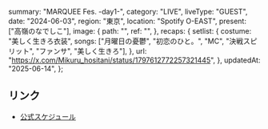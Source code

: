   summary: "MARQUEE Fes. -day1-",
  category: "LIVE",
  liveType: "GUEST",
  date: "2024-06-03",
  region: "東京",
  location: "Spotify O-EAST",
  present: ["高嶺のなでしこ"],
  image: {
    path: "",
    ref: "",
  },
  recaps: {
    setlist: {
      costume: "美しく生きろ衣装",
      songs: ["月曜日の憂鬱", "初恋のひと。", "MC", "決戦スピリット", "ファンサ", "美しく生きろ"],
    },
    url: "https://x.com/Mikuru_hositani/status/1797612772257321445",
  },
  updatedAt: "2025-06-14",
};

## リンク

- [公式スケジュール](https://takanenonadeshiko.jp/?p=2053)
